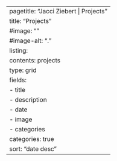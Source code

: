 ---
pagetitle: "Jacci Ziebert | Projects"
title: "Projects"
#image: ""
#image-alt: "."
listing:
  contents: projects
  type: grid
  fields: 
    - title
    - description
    - date
    - image
    - categories
  categories: true
  sort: "date desc"
---